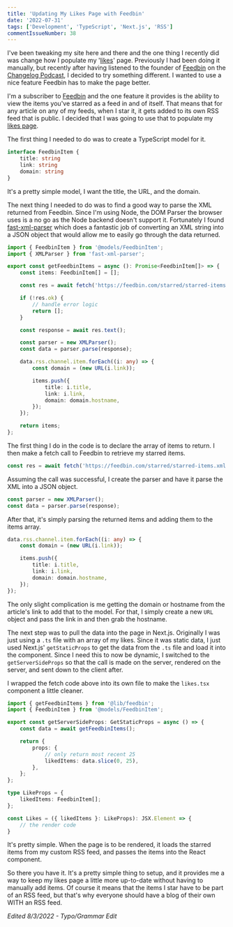 ```yaml
---
title: 'Updating My Likes Page with Feedbin'
date: '2022-07-31'
tags: ['Development', 'TypeScript', 'Next.js', 'RSS']
commentIssueNumber: 38
---
```


I've been tweaking my site here and there and the one thing I recently did was change how I populate my '[likes](/likes)' page. Previously I had been doing it manually, but recently after having listened to the founder of [Feedbin](https://feedbin.com) on the [Changelog Podcast](https://changelog.com/podcast/499), I decided to try something different. I wanted to use a nice feature Feedbin has to make the page better.

I'm a subscriber to [Feedbin](https://feedbin.com) and the one feature it provides is the ability to view the items you've starred as a feed in and of itself. That means that for any article on any of my feeds, when I star it, it gets added to its own RSS feed that is public. I decided that I was going to use that to populate my [likes page](/likes).

The first thing I needed to do was to create a TypeScript model for it.

```ts
interface FeedbinItem {
    title: string
    link: string
    domain: string
}
```

It's a pretty simple model, I want the title, the URL, and the domain.

The next thing I needed to do was to find a good way to parse the XML returned from Feedbin. Since I'm using Node, the DOM Parser the browser uses is a no go as the Node backend doesn't support it. Fortunately I found [fast-xml-parser](https://github.com/NaturalIntelligence/fast-xml-parser) which does a fantastic job of converting an XML string into a JSON object that would allow me to easily go through the data returned.

```ts
import { FeedbinItem } from '@models/FeedbinItem';
import { XMLParser } from 'fast-xml-parser';

export const getFeedbinItems = async (): Promise<FeedbinItem[]> => {
    const items: FeedbinItem[] = [];

    const res = await fetch('https://feedbin.com/starred/starred-items.xml');

    if (!res.ok) {
        // handle error logic
        return [];
    }

    const response = await res.text();

    const parser = new XMLParser();
    const data = parser.parse(response);

    data.rss.channel.item.forEach((i: any) => {
        const domain = (new URL(i.link));

        items.push({
            title: i.title,
            link: i.link,
            domain: domain.hostname,
        });
    });

    return items;
};
```

The first thing I do in the code is to declare the array of items to return. I then make a fetch call to Feedbin to retrieve my starred items.

```ts
const res = await fetch('https://feedbin.com/starred/starred-items.xml');
```

Assuming the call was successful, I create the parser and have it parse the XML into a JSON object.

```ts
const parser = new XMLParser();
const data = parser.parse(response);
```

After that, it's simply parsing the returned items and adding them to the items array.

```ts
data.rss.channel.item.forEach((i: any) => {
    const domain = (new URL(i.link));

    items.push({
        title: i.title,
        link: i.link,
        domain: domain.hostname,
    });
});
```

The only slight complication is me getting the domain or hostname from the article's link to add that to the model. For that, I simply create a new `URL` object and pass the link in and then grab the hostname.

The next step was to pull the data into the page in Next.js. Originally I was just using a `.ts` file with an array of my likes. Since it was static data, I just used Next.js' `getStaticProps` to get the data from the `.ts` file and load it into the component. Since I need this to now be dynamic, I switched to the `getServerSideProps` so that the call is made on the server, rendered on the server, and sent down to the client after.

I wrapped the fetch code above into its own file to make the `likes.tsx` component a little cleaner.

```ts
import { getFeedbinItems } from '@lib/feedbin';
import { FeedbinItem } from '@models/FeedbinItem';

export const getServerSideProps: GetStaticProps = async () => {
    const data = await getFeedbinItems();

    return {
        props: {
            // only return most recent 25
            likedItems: data.slice(0, 25),
        },
    };
};

type LikeProps = {
    likedItems: FeedbinItem[];
};

const Likes = ({ likedItems }: LikeProps): JSX.Element => {
    // the render code
}
```

It's pretty simple. When the page is to be rendered, it loads the starred items from my custom RSS feed, and passes the items into the React component.

So there you have it. It's a pretty simple thing to setup, and it provides me a way to keep my likes page a little more up-to-date without having to manually add items. Of course it means that the items I star have to be part of an RSS feed, but that's why everyone should have a blog of their own WITH an RSS feed.

*Edited 8/3/2022 - Typo/Grammar Edit*
